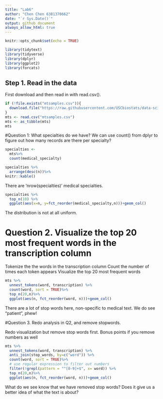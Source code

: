 ```yaml
---
title: "Lab6"
author: "Chen Chen 6381370662"
date: "`r Sys.Date()`"
output: github_document
always_allow_html: true
---
```


```r
knitr::opts_chunk$set(echo = TRUE)
```

```r
library(tidytext)
library(tidyverse)
library(dplyr)
library(ggplot2)
library(forcats)
```

## Step 1. Read in the data
First download and then read in with read.csv().
```r
if (!file.exists("mtsamples.csv")){
  download.file("https://raw.githubusercontent.com/USCbiostats/data-science-data/master/00_mtsamples/mtsamples.csv", "mtsamples.csv", method="libcurl", timeout = 60)
}
mts <- read.csv("mtsamples.csv")
mts <- as_tibble(mts)
mts
```

#Question 1: What specialties do we have?
We can use count() from dplyr to figure out how many records are there per specialty?
```r
specialties <-
  mts%>%
  count(medical_specialty)

specialties %>%
  arrange(desc(n))%>%
knitr::kable()
```

There are 'nrow(specialties)' medical specialties.

```r
specialties %>%
  top_n(10) %>%
  ggplot(aes(x=n, y=fct_reorder(medical_specialty,n)))+geom_col()
```
The distribution is not at all uniform.

# Question 2. Visualize the top 20 most frequent words in the transcription column
Tokenize the the words in the transcription column
Count the number of times each token appears
Visualize the top 20 most frequent words

```r
mts %>%
  unnest_tokens(word, transcription) %>%
  count(word, sort = TRUE)%>%
  top_n(20,n)%>%
  ggplot(aes(n, fct_reorder(word, n)))+geom_col()
```

There are a lot of stop words here, non-specific to medical text.
We do see "patient", phew!


#Question 3. Redo analysis in Q2, and remove stopwords.

Redo visualization but remove stop words first.
Bonus points if you remove numbers as well
```r
mts %>%
  unnest_tokens(word, transcription) %>%
  anti_join(stop_words, by=c("word")) %>%
  count(word, sort = TRUE)%>%
  # use regular expression to filter out numbers
  filter(!grepl(pattern = "^[0-9]+$", x= word)) %>%
  top_n(20,n)%>%
  ggplot(aes(n, fct_reorder(word, n)))+geom_col()
```

What do we see know that we have removed stop words? Does it give us a better idea of what the text is about?
```r

```

